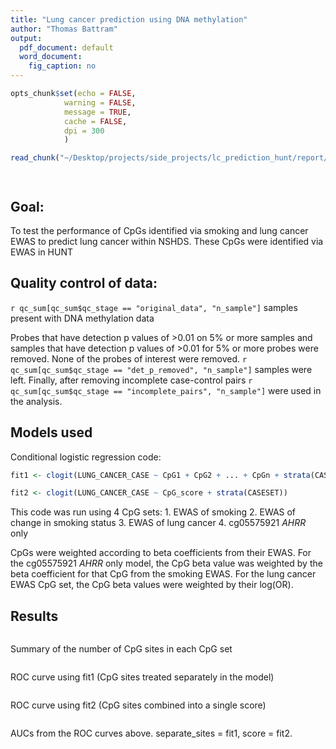 ```yaml
---
title: "Lung cancer prediction using DNA methylation"
author: "Thomas Battram"
output:
  pdf_document: default
  word_document:
    fig_caption: no
---
```


```r
opts_chunk$set(echo = FALSE, 
            warning = FALSE, 
            message = TRUE, 
            cache = FALSE, 
            dpi = 300
            )
```

```r
read_chunk("~/Desktop/projects/side_projects/lc_prediction_hunt/report/report.R")
```

``` r
```

```r
```

## Goal:

To test the performance of CpGs identified via smoking and lung cancer EWAS to predict lung cancer within NSHDS. These CpGs were identified via EWAS in HUNT

## Quality control of data:

`r qc_sum[qc_sum$qc_stage == "original_data", "n_sample"]` samples present with DNA methylation data

Probes that have detection p values of >0.01 on 5% or more samples and samples that have detection p values of >0.01 for 5% or more probes were removed. None of the probes of interest were removed. `r qc_sum[qc_sum$qc_stage == "det_p_removed", "n_sample"]` samples were left. Finally, after removing incomplete case-control pairs `r qc_sum[qc_sum$qc_stage == "incomplete_pairs", "n_sample"]` were used in the analysis.

## Models used

Conditional logistic regression code:

``` r

fit1 <- clogit(LUNG_CANCER_CASE ~ CpG1 + CpG2 + ... + CpGn + strata(CASESET))

fit2 <- clogit(LUNG_CANCER_CASE ~ CpG_score + strata(CASESET))

```

This code was run using 4 CpG sets:
1. EWAS of smoking
2. EWAS of change in smoking status
3. EWAS of lung cancer
4. cg05575921 _AHRR_ only

CpGs were weighted according to beta coefficients from their EWAS. For the cg05575921 _AHRR_ only model, the CpG beta value was weighted by the beta coefficient for that CpG from the smoking EWAS. For the lung cancer EWAS CpG set, the CpG beta values were weighted by their log(OR).

## Results

```r
```

Summary of the number of CpG sites in each CpG set 

``` r
```

ROC curve using fit1 (CpG sites treated separately in the model)

``` r
```

ROC curve using fit2 (CpG sites combined into a single score)

``` r
```

AUCs from the ROC curves above. separate_sites = fit1, score = fit2.



